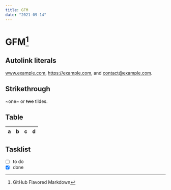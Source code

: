 ```yaml
---
title: GFM
date: "2021-09-14"
---
```



# GFM[^1]

[^1]: GitHub Flavored Markdown

## Autolink literals

www.example.com, https://example.com, and contact@example.com.

## Strikethrough

~one~ or ~~two~~ tildes.

## Table

| a   | b   |   c |  d  |
| --- | :-- | --: | :-: |

## Tasklist

- [ ] to do
- [x] done
